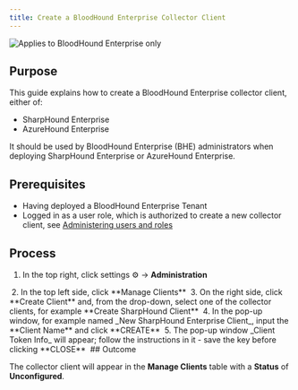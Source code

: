 ```yaml
---
title: Create a BloodHound Enterprise Collector Client
---
```


<img noZoom src="/assets/enterprise-edition-pill-tag.svg" alt="Applies to BloodHound Enterprise only"/>

## Purpose

This guide explains how to create a BloodHound Enterprise collector client, either of:

* SharpHound Enterprise
* AzureHound Enterprise

It should be used by BloodHound Enterprise (BHE) administrators when deploying SharpHound Enterprise or AzureHound Enterprise.

## Prerequisites

* Having deployed a BloodHound Enterprise Tenant
* Logged in as a user role, which is authorized to create a new collector client, see [Administering users and roles](/manage-bloodhound/auth/users-and-roles)

## Process

1.  In the top right, click settings ⚙️ → **Administration**
<Frame>
  <img src="/assets/image-69.png" alt=""/>
</Frame>
2.  In the top left side, click **Manage Clients**
<Frame>
  <img src="/assets/image-70.png" alt=""/>
</Frame>
3.  On the right side, click **Create Client** and, from the drop-down, select one of the collector clients, for example **Create SharpHound Client**
<Frame>
  <img src="/assets/image-71.png" alt=""/>
</Frame>
4.  In the pop-up window, for example named _New SharpHound Enterprise Client_, input the **Client Name** and click **CREATE**
<Frame>
  <img src="/assets/image-72.png" alt=""/>
</Frame>
5.  The pop-up window _Client Token Info_ will appear; follow the instructions in it - save the key before clicking **CLOSE**
<Frame>
  <img src="/assets/image-73.png" alt=""/>
</Frame>
## Outcome

The collector client will appear in the **Manage Clients** table with a **Status** of **Unconfigured**.

<Frame>
  <img src="/assets/image-74.png" alt=""/>
</Frame>
